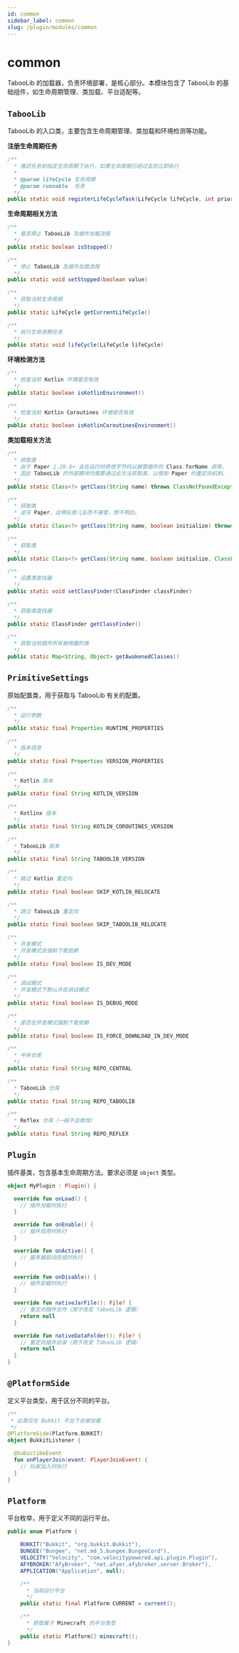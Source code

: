 ```yaml
---
id: common
sidebar_label: common
slug: /plugin/modules/common
---
```


# common

TabooLib 的加载器，负责环境部署，是核心部分。本模块包含了 TabooLib 的基础组件，如生命周期管理、类加载、平台适配等。

## `TabooLib`

TabooLib 的入口类，主要包含生命周期管理、类加载和环境检测等功能。

**注册生命周期任务**

```java
/**
  * 推迟任务到指定生命周期下执行，如果生命周期已经过去则立即执行
  *
  * @param lifeCycle 生命周期
  * @param runnable  任务
  */
public static void registerLifeCycleTask(LifeCycle lifeCycle, int priority, Runnable runnable)
```

**生命周期相关方法**

```java
/**
  * 是否停止 TabooLib 及插件加载流程
  */
public static boolean isStopped()

/**
  * 停止 TabooLib 及插件加载流程
  */
public static void setStopped(boolean value)

/**
  * 获取当前生命周期
  */
public static LifeCycle getCurrentLifeCycle()

/**
  * 执行生命周期任务
  */
public static void lifeCycle(LifeCycle lifeCycle)
```

**环境检测方法**

```java
/**
  * 检查当前 Kotlin 环境是否有效
  */
public static boolean isKotlinEnvironment()

/**
  * 检查当前 Kotlin Coroutines 环境是否有效
  */
public static boolean isKotlinCoroutinesEnvironment()
```

**类加载相关方法**

```java
/**
  * 获取类
  * 由于 Paper 1.20.6+ 会在运行时修改字节码以接管插件的 Class.forName 调用，
  * 因此 TabooLib 的外部模块均需要通过此方法获取类，以借助 Paper 的重定向机制。
  */
public static Class<?> getClass(String name) throws ClassNotFoundException

/**
  * 获取类
  * 逆天 Paper，这俩玩意儿反而不接管，想不明白。
  */
public static Class<?> getClass(String name, boolean initialize) throws ClassNotFoundException

/**
  * 获取类
  */
public static Class<?> getClass(String name, boolean initialize, ClassLoader classLoader) throws ClassNotFoundException

/**
  * 设置类查找器
  */
public static void setClassFinder(ClassFinder classFinder)

/**
  * 获取类查找器
  */
public static ClassFinder getClassFinder()

/**
  * 获取当前插件所有被唤醒的类
  */
public static Map<String, Object> getAwakenedClasses()
```

## `PrimitiveSettings`

原始配置类，用于获取与 TabooLib 有关的配置。

```java
/**
  * 运行参数
  */
public static final Properties RUNTIME_PROPERTIES

/**
  * 版本信息
  */
public static final Properties VERSION_PROPERTIES

/**
  * Kotlin 版本
  */
public static final String KOTLIN_VERSION

/**
  * Kotlinx 版本
  */
public static final String KOTLIN_COROUTINES_VERSION

/**
  * TabooLib 版本
  */
public static final String TABOOLIB_VERSION

/**
  * 跳过 Kotlin 重定向
  */
public static final boolean SKIP_KOTLIN_RELOCATE

/**
  * 跳过 TabooLib 重定向
  */
public static final boolean SKIP_TABOOLIB_RELOCATE

/**
  * 开发模式
  * 开发模式会强制下载依赖
  */
public static final boolean IS_DEV_MODE

/**
  * 调试模式
  * 开发模式下默认开启调试模式
  */
public static final boolean IS_DEBUG_MODE

/**
  * 是否在开发模式强制下载依赖
  */
public static final boolean IS_FORCE_DOWNLOAD_IN_DEV_MODE

/**
  * 中央仓库
  */
public static final String REPO_CENTRAL

/**
  * TabooLib 仓库
  */
public static final String REPO_TABOOLIB

/**
  * Reflex 仓库（一般不会修改）
  */
public static final String REPO_REFLEX
```

## `Plugin`

插件基类，包含基本生命周期方法。要求必须是 `object` 类型。

```kotlin
object MyPlugin : Plugin() {

  override fun onLoad() {
    // 插件加载时执行
  }

  override fun onEnable() {
    // 插件启用时执行
  }

  override fun onActive() {
    // 服务器启动完成时执行
  }

  override fun onDisable() {
    // 插件卸载时执行
  }

  override fun nativeJarFile(): File? {
    // 重定向插件文件（用于改变 TabooLib 逻辑）
    return null
  }

  override fun nativeDataFolder(): File? {
    // 重定向插件目录（用于改变 TabooLib 逻辑）
    return null
  }
}
```

## `@PlatformSide`

定义平台类型，用于区分不同的平台。

```kotlin
/**
 * 此类仅在 Bukkit 平台下会被加载
 */
@PlatformSide(Platform.BUKKIT)
object BukkitListener {

  @SubscribeEvent
  fun onPlayerJoin(event: PlayerJoinEvent) {
    // 玩家加入时执行
  }
}
```

## `Platform`

平台枚举，用于定义不同的运行平台。

```java
public enum Platform {

    BUKKIT("Bukkit", "org.bukkit.Bukkit"),
    BUNGEE("Bungee", "net.md_5.bungee.BungeeCord"),
    VELOCITY("Velocity", "com.velocitypowered.api.plugin.Plugin"),
    AFYBROKER("AfyBroker", "net.afyer.afybroker.server.Broker"),
    APPLICATION("Application", null);

    /**
      * 当前运行平台
      */
    public static final Platform CURRENT = current();

    /**
      * 获取属于 Minecraft 的平台类型
      */
    public static Platform[] minecraft();
}
```